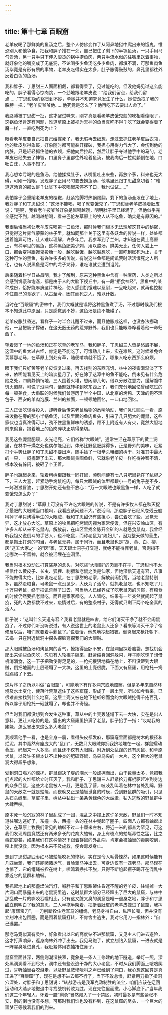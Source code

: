 ```yaml
---
---
---
```

title: 第十七章 百眼窟
---




老羊皮喝了那鲜美的鱼汤之后，整个人仿佛变作了从阿鼻地狱中爬出来的饿鬼，惟恐别人和他争食，把我和胖子推在一旁，自己把住了剩下的半锅鱼汤，一只手用马勺舀汤，另一只手只下伸入滚烫的锅中捞鱼肉，两只手流水似的往嘴里送着事物，就好象他的嘴变成了无底洞，不论喝多少鱼汤吃多少鱼肉，都填不满，可那鱼肉鱼汤毕竟是有形有质的事物，老羊皮吃得实在太多，肚子胀得鼓鼓的，鼻孔里都往外反着白色的鱼汤。

我和胖子、丁思甜三人面面相觑，都看得呆了，见过能吃的，但没他妈见过这么能吃的，胖子看得心惊肉跳，一个劲地跟老羊皮说：“给我们留点，给我们留点……”丁思甜隐约察觉到不妙，单她并不知道究竟发生了什么，她使劲拽了我的胳膊一把：“老羊皮爷爷他……他究竟是怎么了？他再吃下去要出人命了。”

我胳膊被丁思甜一扯，这才醒过味来，刚才真是看老羊皮饿鬼般的吃相看傻眼了，这锅鱼汤肯定有问题，难道草原上被视为天神的鱼当真吃不得？吃了就会变得着了魔一样，一直吃到死为止？

眼看老羊皮要自己把自己给撑死了，我无暇再去细想，走过去抓住老羊皮后衣领，他的肚皮胀得象鼓，好象随时都可能裂开撑破，我担心用得力气大了，会伤到他的内脏，只是轻轻抓住他的衣领，把他向后拉起，然后让胖子夺过他手中的马勺，老羊皮已经失去了神智，口里鼻子里都往外呛着鱼汤，被我向后一拉就躺倒在地，口吐白沫，人事不知了。

我心想幸亏喝的是鱼汤，给他揉揉肚子，从嘴里吐出来些，再放个茅，料来也无大碍，可刚一抬眼，发现胖子正用马勺要去捞鱼汤，他嘴里还跟丁思甜念叨着：“难道这汤真的那么鲜？让贫下中农喝起来停不了口，我也试试……”

我怕胖子会重蹈老羊皮的覆辙，赶紧抬脚将热锅踢翻，剩下的鱼汤全泼在了地上，我对胖子和丁思甜说：“这汤不能喝，喝了就变饿鬼了。”丁思甜替老羊皮揉着肚皮说：“是啊，我看老羊披爷爷好象是越喝越饿，明明肚子里已经满了，但他似乎完全感觉不到，越喝越想喝，看来巴伦左草原上的牧人从不吃鱼，确实是有原因的。”

我很后悔当初让老羊皮先喝第一口鱼汤，那时候我们根本无法理解这其中的秘密，只觉得这片雾气蒙蒙的林子里，就如同那个关于这里有条妖龙的传说一样，处处都透着诡异可怕，让人难以理解，许多年后，我参军到了兰州，才知道在黄土高原上，有种罕见的黑鱼，这种黑鱼肥美少刺，用以熬汤，鲜美无比，任何人尝上一口，都会变得跟饿鬼投胎一般，越吃越饿，越吃越想吃，一直吃到胀死为止，关于这种可怕的黑鱼，有许许多多的传说，有说这些鱼都是闹饥荒时活活饿死之人所化，也有人说黑鱼是河中的龙子龙孙，谁吃谁就会遭到诅咒。

后来随着科学日益昌明，我才了解到，原来这种黑鱼中含有一种麻药，人类之所以会感到饥饿和饱涨，都是由于人的大脑下视丘中，有一段“拒食神经”，黑鱼中的某种成份，恰好能麻痹这片神经，使人感到饥饿难以忍耐，一旦吃起来，就再也控制不住自己的食欲了，从古至今，因其而死之人，难以计数。

当时在“百眼窟”的密林中，我们大概就是误将这种黑鱼煮了汤，不过那时候我们根本不知道此中原因，只是感觉到不妙，这鱼汤是绝不能碰了。

老羊皮胀肚昏迷，看样子一时半会儿醒不过来，而且他胀成这样，也没办法挪动他，一旦把肠子撑破，在这无医无药的荒郊野外，我们也只能眼睁睁看着他一命归西了。

望着泼了一地的鱼汤和正在吃草的老军马，我和胖子、丁思甜三人皆是愁眉不展，这潭中的鱼太过古怪，肯定是不能吃了，可饿劲儿上来，实在难熬，这时候难免会羡慕那老马，在草原上到处有草，随便啃啃就不饿了，哪象人吃东西那么麻烦。

眼下我们只好苦等老羊皮恢复过来，再去找别的东西充饥，林中的夜雾渐渐淡了下来，依稀能看见天上的暗淡星月了，好在除了这潭中的鱼不能吃，倒未见有什么危险之处，四周静悄悄地，三人围着火堆，想闲聊几句，借以分散注意力，缓解腹中饥火煎熬，可说了没两句，话题就转移到吃东西上了，我们充分地回忆曾经吃过的每一顿美食，大串联的时候我们曾游历了半个中国，从北京的烤鸭、天津的狗不理包子、西安的羊肉泡膜、兰州的拉面，一顿顿地回忆，一口口地回忆。

三人正谈吃谈得投入，却听身后传来老鼠触物的悉嗦响动，我们急忙回头一看，原来泼撒在旁的那小半锅鱼汤，以及里面的鱼肉鱼头，引来了几只肥大的鼹鼠，这些家伙也当真谗得可以，劲不住黑鱼鲜味的诱惑，顾不上附近有人有火，竟然大胆地前来偷食，抱着地上的鱼肉碎块正啃得亲切。

我见这些鼹鼠肥硕，皮光毛亮，它们俗称“大眼贼”，通常生活在草原下的黄土洞里，在林中干燥之处也偶尔能见到，体形比野鼠肥胖得多，正是野外的美味，赶紧打个手势让胖子和丁思甜不要出声，随手捡了一根拳头粗细的树干，对准其中最大的一只，一闷棍砸了出去，那大眼贼贪图鱼鲜，它就象老羊皮一样吃得神智不清，根本没有躲闪，被砸了个正着。

胖子也跳起身来，轮着粗树棍跟我一同打鼠，顷刻间便有七八只肥鼠毙在了乱棍之下，三人大喜，赶紧动手烤鼠吃肉，每只大眼贼的体型都跟小一号的兔子差不多，一烤滋滋冒油，丁思甜开始还有些不放心：“万一大眼贼也跟黑鱼一样，人吃了就变饿鬼怎么办？”

我对丁思甜说：“草原上可没有不许吃大眼贼的传说，不是有许多牧人都在秋天捉了最肥的大眼贼当口粮吗，我看应该问题不大。”说话间，那边胖子已经风卷残云般啃掉了半只烤得半生的大眼贼，我和丁思甜仍有些担心，尝试着吃了些，发觉无异，这才放心大吃。草原上的牧民把吃烤鼠肉视为家常便饭，但在兴安岭山区，有许多人却从来不吃鼠肉，解放前，在山区里找金脉开金矿的人就忌食鼠肉，我曾经听我祖父说倒斗的手艺人，也不吃鼠，而称老鼠为“媳妇儿”，因为整天做的营生，都是搬土打洞的勾当，与老鼠无异，属于同行，而且老鼠也是“胡、黄、白、柳、灰”这五大家之一的“灰”家，天天跟土洞子打交道，就绝不能得罪老鼠，否则指不定哪次一不留神，就会被活埋在盗洞里。

我当时根本没动过打算盗墓的念头，对吃些“大眼贼”的肉毫不在乎，丁思甜也不太相信什么黄皮子、长虫、狐狸、刺猬和老鼠之类是仙家，但她深信天道有容，凡事不能做得太绝，比如说吃老鼠，在丁思甜的老家，解放前闹饥荒，当地老鼠特别多，虽然没粮食，可老鼠一点没见少，大伙为了活命，就抓老鼠吃，也不知吃了几十万只老鼠，终于把饥荒熬了过去，可当地人已经养成了吃老鼠肉的习惯，有粮食的时候仍然要抓老鼠吃，而且是家家都吃，人人皆吃，结果有一年突然就闹起了鼠疫，死的人数都数不过来，疫情过后，有的整条村子，死得就只剩下两个吃全素的活人。

胖子说：“这叫什么天道有容？我看老鼠就是四害，给它们消灭干净了就不会闹鼠疫了，不过你们听没听说过，有人说这世上的老鼠比人还多？看来等消灭干净了帝修反以后，咱们就要着手剿鼠了。”说着话，他忽地抄起猎铳，倒竖起来枪托朝下，去捣一只在附近鼠洞中探头探脑窥探我们的大眼贼。

那大眼贼被鱼汤和烤鼠肉的香气，撩拨得坐卧不安，在鼠洞里探着脑袋，想找机会爬出来偷些鱼肉吃，忽见有人轮棍子砸来，赶紧缩身回洞躲闪，胖子刚吃饱了想借机消消食，这一下子把劲使得足足的，一枪托狠狠地捣在地上，不料没砸到大眼贼，倒把地面的土层砸塌了一大块，这里的土壳很脆，下面又有窟窿，用枪托一捣就蹋陷了下去。

这片林子之所以叫做“百眼窟”，可能地下有许多洞穴或地窟窿，但是多年来自然环境及水土变化，使落叶荒草遮住了这些窟窿，形成了一层土壳，所以如今看来，已很难直接找到什么地窟，这层土壳又被在地下挖蚯蚓而食的大眼贼挖得千疮百孔，所以胖子用枪托一砸就塌了，却也并不奇怪。

但当时我们都没想到会发生这种事，草从中的土壳轰隆塌下去一大块，实在是出人意料，更让人吃惊的是，露出的大窟窿里挤满了老鼠，胖子抬手一指：“哎呦我的姥姥，怎么冒出来这么多大老鼠？”

我顺着他手一看，也是全身一震，看得头皮都发麻，那窟窿里面都是树木的根径和烂泥，其中竟然有座庞大的“鼠山”，无数只大眼贼你拥我挤地堆在一起，群鼠蠕动叠压，码起来一人多高，而且还不仅有大眼贼，附近到处乱蹿的还有灰鼠、和草原犬鼠，以及许多根本认不出种类的肥硕野鼠，乌央乌央的一大片，这个巨大的老鼠洞大得超乎想象。

受到洞口塌方的惊扰，群鼠跟决了堤的潮水一般蜂拥而出，由于数量太多，竟把我们点起的火堆都给立时压灭了，我和胖子、丁思甜三人赶紧抡刀挥棍驱赶冲到身边的众多巨鼠，这些大老鼠被人一赶，更是乱了营，吱吱乱叫着在林中各处乱蹿，野鼠的天敌之一就是蚰蜒，而夜晚又正是蚰蜒觅食的时辰，受到野鼠群的吸引，只见从石头缝里、草窠子里、树丛中钻出一条条黄绿色的大蚰蜒，钻入逃散的野鼠群中大肆吞咬。

原本死一般沉寂的林子里乱成了一团，混乱之中撞上这许多天敌，野鼠们一时不知道往哪边逃好了，东撞一头，西撞一头的在林中兜起了圈子，四面八方都有蚰蜒出没，在草原上牧民们常见的蚰蜒不过二十厘米左右，将近一米的都甚为罕见，可这我们发现周围竟然还有两米多长的花癍大蚰蜒，身上有斑点的蚰蜒毒性之猛，比之毒蛇更甚，如果我们在这种情况下跟着群鼠向外乱闯，肯定会被蚰蜒的毒腭咬到，咬上就没救，因为根本来不及施救，便会毒发身亡。

想到丁思甜那匹枣红马被蚰蜒咬死的惨状，实在是令人毛骨悚然，如果这时候能有几匹坐骑，我们还能赌赌运气，冒险骑马冲出去，可身边仅有一匹老马，那马现在也惊了，它的缰绳被拴在树上，嘶鸣着挣扎不脱，只得不断尥起撅子踢开在混乱中靠近它的鼠群和蚰蜒。

我抓起地上的那盏煤油汽灯，喊胖子和丁思甜架住昏迷不醒的老羊皮，往塌掉一大片洞口而暴露出来的老鼠洞里逃，这时鼠群大部分已经蹿出了巨大的鼠窟，与林中那乱成一片的嘶咬吞噬相比，只有这又脏又臭的洞窟是唯一退身之地，胖子和丁思甜立刻明白了我的意思，二人半拖半架着，把挺着肚皮的老羊皮拽进了鼠窟，我挥起“康熙宝刀”，一刀削断拴住老军马的缰绳，老马身得自由，纵声长嘶，但并没有立刻冲出包围圈，而是围着鼠窟打转，不肯舍主逃生，我对它用刀一指林外：“自己逃罢。”

那老马竟似真有灵性，好象看出以它的高度钻不进那鼠窟，又见主人们进去避险，这才打声响鼻，返身向林外冲了出去。我见马跑了，就立刻钻入鼠窟，一进去就是一阵腥臭呛进鼻孔，我赶紧体用衣袖捂住鼻子。

鼠窟里面甚深，两侧则潮湿狭窄，竟象是一条人工修建的地下隧道，举灯一照，深处黑洞洞看不到尽头，洞中还有些没逃干净的大小老鼠，不时从我们脚面上嗖嗖爬过，耳听蚰蜒吞咬游走，以及野鼠悲惨嚎叫之声已经到了洞口，我心想这回算是真正进了“百眼窟”了，现在是想不进去都不行了，当下不敢怠慢，赶紧用刀指了指洞穴深处，对胖子和丁思甜说：“转战游击是我军克敌制胜的法宝，咱们应该在迂回运动和大踏步地撤退中寻找战机转败为胜，现在先往里面撤，小心脚底下。”当年我们这三个年轻人，怀着一腔“剩勇”冒然闯入了一个禁区，初时最多是有些紧张不安，别的倒也没有多想，可那时我们谁也没有料到，在这鼠窟的尽头，一个巨大的噩梦正等候着我们的到来。